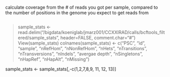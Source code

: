 

calculate coverage from the # of reads you got per sample, compared to the number of positions in the genome you expect to get reads from
```

```
> sample_stats <- read.delim("/bigdata/koeniglab/jmarz001/CCXXIRAD/calls/bcftools_filtered/sample_stats", header=FALSE, comment.char="#")
>   View(sample_stats)
> colnames(sample_stats) <- c("PSC", "id", "sample", "nRefHom", "nNonRefHom", "nHets", "nTransitions", "nTransversions", "nIndels", "avergae depth", "nSingletons", "nHapRef", "nHapAlt", "nMissing")

sample_stats <- sample_stats[,-c(1,2,7,8,9, 11, 12, 13)]
